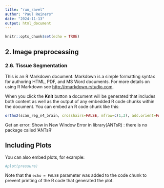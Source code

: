 ```yaml
---
title: "run_ravel"
author: "Paul Reiners"
date: "2024-11-13"
output: html_document
---
```


```r
knitr::opts_chunk$set(echo = TRUE)
```

## 2. Image preprocessing

### 2.6. Tissue Segmentation

This is an R Markdown document. Markdown is a simple formatting syntax for authoring HTML, PDF, and MS Word documents. For more details on using R Markdown see <http://rmarkdown.rstudio.com>.

When you click the **Knit** button a document will be generated that includes both content as well as the output of any embedded R code chunks within the document. You can embed an R code chunk like this:

```r
ortho2(scan_reg_n4_brain, crosshairs=FALSE, mfrow=c(1,3), add.orient=FALSE, ylim=c(0,400))
```
Get an error: Show in New Window
Error in library(ANTsR) : there is no package called ‘ANTsR’

## Including Plots

You can also embed plots, for example:

```r
#plot(pressure)
```

Note that the `echo = FALSE` parameter was added to the code chunk to prevent printing of the R code that generated the plot.
